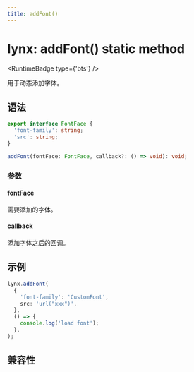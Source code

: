 ```yaml
---
title: addFont()
---
```



# lynx: addFont() static method

<RuntimeBadge type={'bts'} />

用于动态添加字体。

## 语法

```ts
export interface FontFace {
  'font-family': string;
  'src': string;
}

addFont(fontFace: FontFace, callback?: () => void): void;
```

### 参数

#### fontFace

需要添加的字体。

#### callback

添加字体之后的回调。

## 示例

```ts
lynx.addFont(
  {
    'font-family': 'CustomFont',
    src: 'url("xxx")',
  },
  () => {
    console.log('load font');
  },
);
```

## 兼容性


<LegacyCompatTable metadata="lynx-api/lynx/addFont" />
